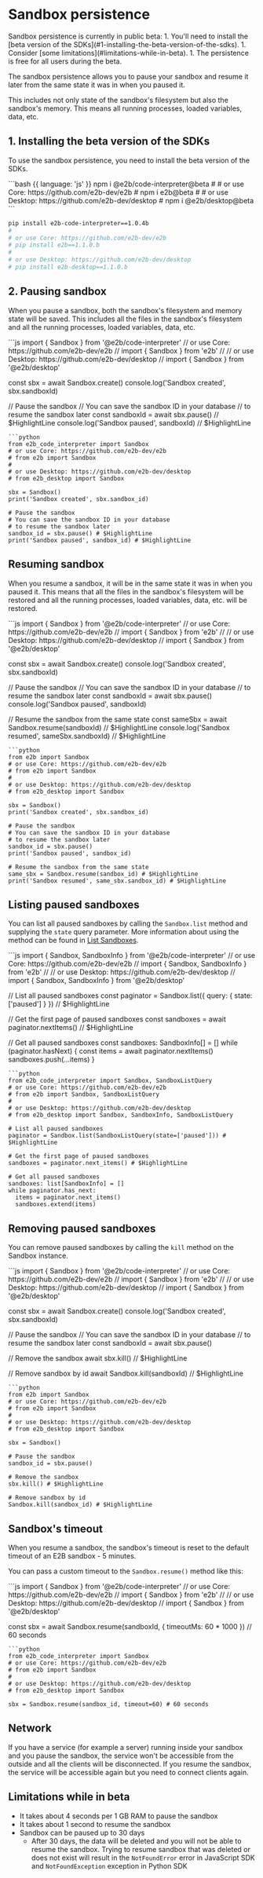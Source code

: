 # Sandbox persistence

<Note>
Sandbox persistence is currently in public beta:
1. You'll need to install the [beta version of the SDKs](#1-installing-the-beta-version-of-the-sdks).
1. Consider [some limitations](#limitations-while-in-beta).
1. The persistence is free for all users during the beta.
</Note>

The sandbox persistence allows you to pause your sandbox and resume it later from the same state it was in when you paused it.

This includes not only state of the sandbox's filesystem but also the sandbox's memory. This means all running processes, loaded variables, data, etc.

## 1. Installing the beta version of the SDKs
To use the sandbox persistence, you need to install the beta version of the SDKs.

<CodeGroup>
```bash {{ language: 'js' }}
npm i @e2b/code-interpreter@beta
#
# or use Core: https://github.com/e2b-dev/e2b
# npm i e2b@beta
#
# or use Desktop: https://github.com/e2b-dev/desktop
# npm i @e2b/desktop@beta
```

```bash {{ language: 'python' }}
pip install e2b-code-interpreter==1.0.4b
#
# or use Core: https://github.com/e2b-dev/e2b
# pip install e2b==1.1.0.b
#
# or use Desktop: https://github.com/e2b-dev/desktop
# pip install e2b-desktop==1.1.0.b
```
</CodeGroup>


## 2. Pausing sandbox
When you pause a sandbox, both the sandbox's filesystem and memory state will be saved. This includes all the files in the sandbox's filesystem and all the running processes, loaded variables, data, etc.

<CodeGroup>
```js
import { Sandbox } from '@e2b/code-interpreter'
// or use Core: https://github.com/e2b-dev/e2b
// import { Sandbox } from 'e2b'
//
// or use Desktop: https://github.com/e2b-dev/desktop
// import { Sandbox } from '@e2b/desktop'

const sbx = await Sandbox.create()
console.log('Sandbox created', sbx.sandboxId)

// Pause the sandbox
// You can save the sandbox ID in your database
// to resume the sandbox later
const sandboxId = await sbx.pause() // $HighlightLine
console.log('Sandbox paused', sandboxId) // $HighlightLine
```
```python
from e2b_code_interpreter import Sandbox
# or use Core: https://github.com/e2b-dev/e2b
# from e2b import Sandbox
#
# or use Desktop: https://github.com/e2b-dev/desktop
# from e2b_desktop import Sandbox

sbx = Sandbox()
print('Sandbox created', sbx.sandbox_id)

# Pause the sandbox
# You can save the sandbox ID in your database
# to resume the sandbox later
sandbox_id = sbx.pause() # $HighlightLine
print('Sandbox paused', sandbox_id) # $HighlightLine
```
</CodeGroup>


## Resuming sandbox
When you resume a sandbox, it will be in the same state it was in when you paused it.
This means that all the files in the sandbox's filesystem will be restored and all the running processes, loaded variables, data, etc. will be restored.

<CodeGroup>
```js
import { Sandbox } from '@e2b/code-interpreter'
// or use Core: https://github.com/e2b-dev/e2b
// import { Sandbox } from 'e2b'
//
// or use Desktop: https://github.com/e2b-dev/desktop
// import { Sandbox } from '@e2b/desktop'

const sbx = await Sandbox.create()
console.log('Sandbox created', sbx.sandboxId)

// Pause the sandbox
// You can save the sandbox ID in your database
// to resume the sandbox later
const sandboxId = await sbx.pause()
console.log('Sandbox paused', sandboxId)

// Resume the sandbox from the same state
const sameSbx = await Sandbox.resume(sandboxId) // $HighlightLine
console.log('Sandbox resumed', sameSbx.sandboxId) // $HighlightLine
```
```python
from e2b import Sandbox
# or use Core: https://github.com/e2b-dev/e2b
# from e2b import Sandbox
#
# or use Desktop: https://github.com/e2b-dev/desktop
# from e2b_desktop import Sandbox

sbx = Sandbox()
print('Sandbox created', sbx.sandbox_id)

# Pause the sandbox
# You can save the sandbox ID in your database
# to resume the sandbox later
sandbox_id = sbx.pause()
print('Sandbox paused', sandbox_id)

# Resume the sandbox from the same state
same_sbx = Sandbox.resume(sandbox_id) # $HighlightLine
print('Sandbox resumed', same_sbx.sandbox_id) # $HighlightLine
```
</CodeGroup>

## Listing paused sandboxes
You can list all paused sandboxes by calling the `Sandbox.list` method and supplying the `state` query parameter.
More information about using the method can be found in [List Sandboxes](/docs/sandbox/list).

<CodeGroup>
```js
import { Sandbox, SandboxInfo } from '@e2b/code-interpreter'
// or use Core: https://github.com/e2b-dev/e2b
// import { Sandbox, SandboxInfo } from 'e2b'
//
// or use Desktop: https://github.com/e2b-dev/desktop
// import { Sandbox, SandboxInfo } from '@e2b/desktop'

// List all paused sandboxes
const paginator = Sandbox.list({ query: { state: ['paused'] } }) // $HighlightLine

// Get the first page of paused sandboxes
const sandboxes = await paginator.nextItems() // $HighlightLine

// Get all paused sandboxes
const sandboxes: SandboxInfo[] = []
while (paginator.hasNext) {
  const items = await paginator.nextItems()
  sandboxes.push(...items)
}
```
```python
from e2b_code_interpreter import Sandbox, SandboxListQuery
# or use Core: https://github.com/e2b-dev/e2b
# from e2b import Sandbox, SandboxListQuery
#
# or use Desktop: https://github.com/e2b-dev/desktop
# from e2b_desktop import Sandbox, SandboxInfo, SandboxListQuery

# List all paused sandboxes
paginator = Sandbox.list(SandboxListQuery(state=['paused'])) # $HighlightLine

# Get the first page of paused sandboxes
sandboxes = paginator.next_items() # $HighlightLine

# Get all paused sandboxes
sandboxes: list[SandboxInfo] = []
while paginator.has_next:
  items = paginator.next_items()
  sandboxes.extend(items)
```
</CodeGroup>

## Removing paused sandboxes

You can remove paused sandboxes by calling the `kill` method on the Sandbox instance.

<CodeGroup>
```js
import { Sandbox } from '@e2b/code-interpreter'
// or use Core: https://github.com/e2b-dev/e2b
// import { Sandbox } from 'e2b'
//
// or use Desktop: https://github.com/e2b-dev/desktop
// import { Sandbox } from '@e2b/desktop'

const sbx = await Sandbox.create()
console.log('Sandbox created', sbx.sandboxId)

// Pause the sandbox
// You can save the sandbox ID in your database
// to resume the sandbox later
const sandboxId = await sbx.pause()

// Remove the sandbox
await sbx.kill() // $HighlightLine

// Remove sandbox by id
await Sandbox.kill(sandboxId) // $HighlightLine
```
```python
from e2b import Sandbox
# or use Core: https://github.com/e2b-dev/e2b
# from e2b import Sandbox
#
# or use Desktop: https://github.com/e2b-dev/desktop
# from e2b_desktop import Sandbox

sbx = Sandbox()

# Pause the sandbox
sandbox_id = sbx.pause()

# Remove the sandbox
sbx.kill() # $HighlightLine

# Remove sandbox by id
Sandbox.kill(sandbox_id) # $HighlightLine
```
</CodeGroup>

## Sandbox's timeout
When you resume a sandbox, the sandbox's timeout is reset to the default timeout of an E2B sandbox - 5 minutes.


You can pass a custom timeout to the `Sandbox.resume()` method like this:

<CodeGroup>
```js
import { Sandbox } from '@e2b/code-interpreter'
// or use Core: https://github.com/e2b-dev/e2b
// import { Sandbox } from 'e2b'
//
// or use Desktop: https://github.com/e2b-dev/desktop
// import { Sandbox } from '@e2b/desktop'

const sbx = await Sandbox.resume(sandboxId, { timeoutMs: 60 * 1000 }) // 60 seconds
```
```python
from e2b_code_interpreter import Sandbox
# or use Core: https://github.com/e2b-dev/e2b
# from e2b import Sandbox
#
# or use Desktop: https://github.com/e2b-dev/desktop
# from e2b_desktop import Sandbox

sbx = Sandbox.resume(sandbox_id, timeout=60) # 60 seconds
```
</CodeGroup>

## Network
If you have a service (for example a server) running inside your sandbox and you pause the sandbox, the service won't be accessible from the outside and all the clients will be disconnected.
If you resume the sandbox, the service will be accessible again but you need to connect clients again.


## Limitations while in beta
- It takes about 4 seconds per 1 GB RAM to pause the sandbox
- It takes about 1 second to resume the sandbox
- Sandbox can be paused up to 30 days
  - After 30 days, the data will be deleted and you will not be able to resume the sandbox. Trying to resume sandbox that was deleted or does not exist will result in the `NotFoundError` error in JavaScript SDK and `NotFoundException` exception in Python SDK
